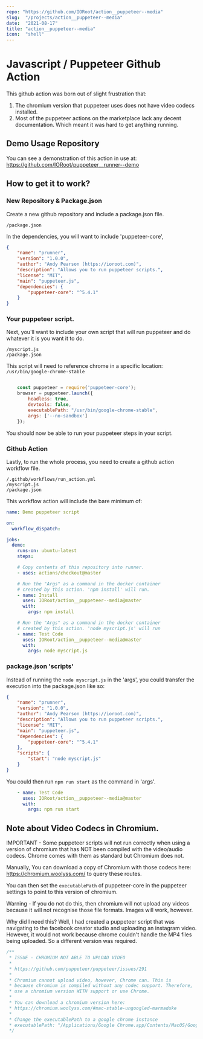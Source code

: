 ```yaml
---
repo: "https://github.com/IORoot/action__puppeteer--media"
slug:  "/projects/action__puppeteer--media"
date:  "2021-08-17"
title: "action__puppeteer--media"
icon:  "shell"
---
```



# Javascript / Puppeteer Github Action

This github action was born out of slight frustration that:

1. The chromium version that puppeteer uses does not have video codecs installed.
2. Most of the puppeteer actions on the marketplace lack any decent documentation. Which meant it was hard to get anything running.

## Demo Usage Repository

You can see a demonstration of this action in use at: 
https://github.com/IORoot/puppeteer__runner--demo

## How to get it to work?

### New Repository & Package.json

Create a new github repository and include a package.json file.

```
/package.json
```

In the dependencies, you will want to include 'puppeteer-core',

```json
{
    "name": "prunner",
    "version": "1.0.0",
    "author": "Andy Pearson (https://ioroot.com)",
    "description": "Allows you to run puppeteer scripts.",
    "license": "MIT",
    "main": "puppeteer.js",
    "dependencies": {
        "puppeteer-core": "^5.4.1"
    }
}
```

### Your puppeteer script.

Next, you'll want to include your own script that will run puppeteer and do whatever
it is you want it to do.

```
/myscript.js
/package.json
```

This script will need to reference chrome in a specific location: `/usr/bin/google-chrome-stable`

```js

    const puppeteer = require('puppeteer-core');
    browser = puppeteer.launch({ 
        headless: true, 
        devtools: false,
        executablePath: "/usr/bin/google-chrome-stable",
        args: ['--no-sandbox']
    });

```

You should now be able to run your puppeteer steps in your script.



### Github Action

Lastly, to run the whole process, you need to create a github action workflow file.

```
/.github/workflows/run_action.yml
/myscript.js
/package.json
```

This workflow action will include the bare minimum of:

```yaml
name: Demo puppeteer script

on:
  workflow_dispatch:

jobs:
  demo:
    runs-on: ubuntu-latest
    steps:

    # Copy contents of this repository into runner.
    - uses: actions/checkout@master

    # Run the "Args" as a command in the docker container
    # created by this action. 'npm install' will run.
    - name: Install
      uses: IORoot/action__puppeteer--media@master
      with:
        args: npm install

    # Run the "Args" as a command in the docker container
    # created by this action. 'node myscript.js' will run
    - name: Test Code
      uses: IORoot/action__puppeteer--media@master
      with:
        args: node myscript.js

```


### package.json 'scripts'

Instead of running the `node myscript.js` in the 'args', you could transfer the execution
into the package.json like so:

```json
{
    "name": "prunner",
    "version": "1.0.0",
    "author": "Andy Pearson (https://ioroot.com)",
    "description": "Allows you to run puppeteer scripts.",
    "license": "MIT",
    "main": "puppeteer.js",
    "dependencies": {
        "puppeteer-core": "^5.4.1"
    },
    "scripts": {
        "start": "node myscript.js"
    }
}
```

You could then run `npm run start` as the command in 'args'.

```yaml
    - name: Test Code
      uses: IORoot/action__puppeteer--media@master
      with:
        args: npm run start
```


## Note about Video Codecs in Chromium.

IMPORTANT - Some puppeteer scripts will not run correctly when using a version of chromium that
has NOT been compiled with the video/audio codecs. Chrome comes with them as standard
but Chromium does not.

Manually, You can download a copy of Chromium with those codecs here:
https://chromium.woolyss.com/ to query these routes.

You can then set the `executablePath` of puppeteer-core in the puppeteer settings
to point to this version of chromium.

Warning - If you do not do this, then chromium will not upload any videos because 
it will not recognise those file formats. Images will work, however.

Why did I need this? Well, I had created a puppeteer script that was navigating to
the facebook creator studio and uploading an instagram video. However, it would not
work because chrome couldn't handle the MP4 files being uploaded. So a different 
version was required.

```php
/**
 * ISSUE - CHROMIUM NOT ABLE TO UPLOAD VIDEO
 * 
 * https://github.com/puppeteer/puppeteer/issues/291
 * 
 * Chromium cannot upload video, however, Chrome can. This is 
 * because chromium is compiled without any codec support. Therefore,
 * use a chromium version WITH support or use Chrome.
 * 
 * You can download a chromium version here:
 * https://chromium.woolyss.com/#mac-stable-ungoogled-marmaduke
 * 
 * Change the executablePath to a google chrome instance
 * executablePath: "/Applications/Google Chrome.app/Contents/MacOS/Google Chrome"
 */
 ```

